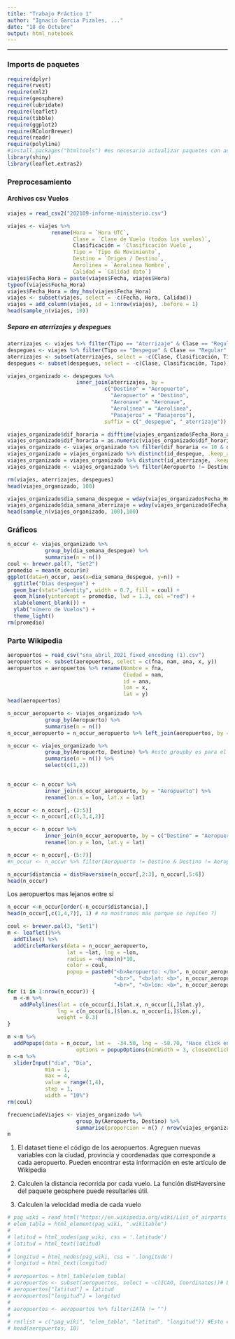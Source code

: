 ---
title: "Trabajo Práctico 1"
author: "Ignacio Garcia Pizales, ..."
date: "18 de Octubre"
output: html_notebook
---
------------------------------------------------------------------------

### Imports de paquetes

```{r eval=FALSE}
require(dplyr)
require(rvest)
require(xml2)
require(geosphere)
require(lubridate)
require(leaflet)
require(tibble)
require(ggplot2)
require(RColorBrewer)
require(readr)
require(polyline)
#install.packages("htmltools") #es necesario actualizar paquetes con administrador
library(shiny)
library(leaflet.extras2)
```

### Preprocesamiento

#### Archivos csv Vuelos
```{r}
viajes = read_csv2("202109-informe-ministerio.csv")

viajes <- viajes %>% 
              rename(Hora = `Hora UTC`,
                     Clase = `Clase de Vuelo (todos los vuelos)`,
                     Clasificación = `Clasificación Vuelo`,
                     Tipo = `Tipo de Movimiento`,
                     Destino = `Origen / Destino`,
                     Aerolinea = `Aerolinea Nombre`,
                     Calidad = `Calidad dato`)
viajes$Fecha_Hora = paste(viajes$Fecha, viajes$Hora)
typeof(viajes$Fecha_Hora)
viajes$Fecha_Hora = dmy_hms(viajes$Fecha_Hora)
viajes <- subset(viajes, select = -c(Fecha, Hora, Calidad))
viajes = add_column(viajes, id = 1:nrow(viajes), .before = 1)
head(sample_n(viajes, 10))
```


##### Separo en aterrizajes y despegues

```{r}
aterrizajes <- viajes %>% filter(Tipo == "Aterrizaje" & Clase == "Regular" & Clasificación == "Dom")
despegues <- viajes %>% filter(Tipo == "Despegue" & Clase == "Regular" & Clasificación == "Dom")
aterrizajes <- subset(aterrizajes, select = -c(Clase, Clasificación, Tipo))
despegues <- subset(despegues, select = -c(Clase, Clasificación, Tipo))

viajes_organizado <- despegues %>% 
                      inner_join(aterrizajes, by =
                               c("Destino" = "Aeropuerto",
                                 "Aeropuerto" = "Destino",
                                 "Aeronave" = "Aeronave",
                                 "Aerolinea" = "Aerolinea",
                                 "Pasajeros" = "Pasajeros"),
                               suffix = c("_despegue", "_aterrizaje"))

viajes_organizado$dif_horaria = difftime(viajes_organizado$Fecha_Hora_aterrizaje, viajes_organizado$Fecha_Hora_despegue, units = "hours")
viajes_organizado$dif_horaria = as.numeric(viajes_organizado$dif_horaria)
viajes_organizado <- viajes_organizado %>% filter(dif_horaria <= 10 & dif_horaria >= 0)
viajes_organizado = viajes_organizado %>% distinct(id_despegue, .keep_all = TRUE)
viajes_organizado = viajes_organizado %>% distinct(id_aterrizaje, .keep_all = TRUE)
viajes_organizado <- viajes_organizado %>% filter(Aeropuerto != Destino)

rm(viajes, aterrizajes, despegues)
head(viajes_organizado, 100)
```

```{r}
viajes_organizado$dia_semana_despegue = wday(viajes_organizado$Fecha_Hora_despegue, label = TRUE, abbr = FALSE)
viajes_organizado$dia_semana_aterrizaje = wday(viajes_organizado$Fecha_Hora_aterrizaje, label = TRUE, abbr = FALSE)
head(sample_n(viajes_organizado, 100),100)
```

### Gráficos

```{r}
n_occur <- viajes_organizado %>%
            group_by(dia_semana_despegue) %>%
            summarise(n = n())
coul <- brewer.pal(7, "Set2") 
promedio = mean(n_occur$n)
ggplot(data=n_occur, aes(x=dia_semana_despegue, y=n)) +
  ggtitle("Dias despegue") +
  geom_bar(stat="identity", width = 0.7, fill = coul) +
  geom_hline(yintercept = promedio, lwd = 1.3, col ="red") +
  xlab(element_blank()) +
  ylab("número de Vuelos") +
  theme_light()
rm(promedio)

```


### Parte Wikipedia

```{r}
aeropuertos = read_csv("sna_abril_2021_fixed_encoding (1).csv")
aeropuertos <- subset(aeropuertos, select = c(fna, nam, ana, x, y))
aeropuertos = aeropuertos %>% rename(Nombre = fna,
                                     Ciudad = nam,
                                     id = ana,
                                     lon = x,
                                     lat = y)
head(aeropuertos)
```

```{r}
n_occur_aeropuerto <- viajes_organizado %>%
            group_by(Aeropuerto) %>%
            summarise(n = n())
n_occur_aeropuerto = n_occur_aeropuerto %>% left_join(aeropuertos, by = c("Aeropuerto" = "id"))

n_occur <- viajes_organizado %>%
            group_by(Aeropuerto, Destino) %>% #este groupby es para el summarize
            summarise(n = n()) %>%
            select(c(1,2))
  

n_occur <- n_occur %>%
            inner_join(n_occur_aeropuerto, by = "Aeropuerto") %>%
            rename(lon.x = lon, lat.x = lat)

n_occur <- n_occur[,-(3:5)]
n_occur <- n_occur[,c(1,3,4,2)]

n_occur <- n_occur %>%
            inner_join(n_occur_aeropuerto, by = c("Destino" = "Aeropuerto")) %>%
            rename(lon.y = lon, lat.y = lat)

n_occur <- n_occur[,-(5:7)]
#n_occur <- n_occur %>% filter(Aeropuerto != Destino & Destino != Aeropuerto)

n_occur$distancia = distHaversine(n_occur[,2:3], n_occur[,5:6])
head(n_occur)
```

Los aeropuertos mas lejanos entre sí
```{r}
n_occur <-n_occur[order(-n_occur$distancia),]
head(n_occur[,c(1,4,7)], 1) # no mostramos más porque se repiten ?)
```


```{r}
coul <- brewer.pal(3, "Set1")
m <- leaflet()%>%
  addTiles() %>%
  addCircleMarkers(data = n_occur_aeropuerto,
                   lat = ~lat, lng = ~lon,
                   radius = ~n/max(n)*10,
                   color = coul,
                   popup = paste0("<b>Aeropuerto: </b>", n_occur_aeropuerto$Aeropuerto,
                                  "<br>", "<b>lat: <b>", n_occur_aeropuerto$lat,
                                  "<br>", "<b>lon: <b>", n_occur_aeropuerto$lon))
for (i in 1:nrow(n_occur)) {
  m <-m %>% 
    addPolylines(lat = c(n_occur[i,]$lat.x, n_occur[i,]$lat.y),
                lng = c(n_occur[i,]$lon.x, n_occur[i,]$lon.y),
                weight = 0.3)
}

m <-m %>% 
  addPopups(data = n_occur, lat =  -34.50, lng = -58.70, "Hace click en un aeropuerto para ver mas información",
                      options = popupOptions(minWidth = 3, closeOnClick = TRUE, closeButton = TRUE))
m <-m %>% 
  sliderInput("dia", "Dia",
            min = 1,
            max = 4,
            value = range(1,4),
            step = 1,
            width = "10%")
rm(coul)

frecuenciadeViajes <- viajes_organizado %>%
                      group_by(Aeropuerto, Destino) %>%
                      summarise(proporcion = n() / nrow(viajes_organizado))
m
```


1. El dataset tiene el código de los aeropuertos. Agreguen nuevas variables con la ciudad,
provincia y coordenadas que corresponde a cada aeropuerto. Pueden encontrar esta
información en este artículo de Wikipedia

2. Calculen la distancia recorrida por cada vuelo. La función distHaversine del paquete
geosphere puede resultarles útil.

3. Calculen la velocidad media de cada vuelo 

```{r}
# pag_wiki = read_html("https://en.wikipedia.org/wiki/List_of_airports_in_Argentina")
# elem_tabla = html_element(pag_wiki, ".wikitable")
# 
# latitud = html_nodes(pag_wiki, css = '.latitude')
# latitud = html_text(latitud)
# 
# longitud = html_nodes(pag_wiki, css = '.longitude')
# longitud = html_text(longitud)
# 
# aeropuertos = html_table(elem_tabla)
# aeropuertos <- subset(aeropuertos, select = -c(ICAO, Coordinates))# Elimino ICAO, Coordenadas
# aeropuertos["latitud"] = latitud
# aeropuertos["longitud"] = longitud
# 
# aeropuertos <- aeropuertos %>% filter(IATA != "")
# 
# rm(list = c("pag_wiki", "elem_tabla", "latitud", "longitud")) #Esto es para que no queden variables sueltas
# head(aeropuertos, 10)
```

